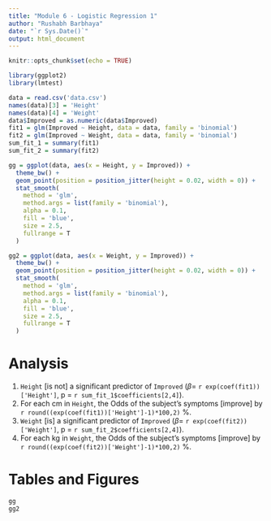 ```yaml
---
title: "Module 6 - Logistic Regression 1"
author: "Rushabh Barbhaya"
date: "`r Sys.Date()`"
output: html_document
---
```


```r
knitr::opts_chunk$set(echo = TRUE)
```

```r
library(ggplot2)
library(lmtest)

data = read.csv('data.csv')
names(data)[3] = 'Height'
names(data)[4] = 'Weight'
data$Improved = as.numeric(data$Improved)
fit1 = glm(Improved ~ Height, data = data, family = 'binomial')
fit2 = glm(Improved ~ Weight, data = data, family = 'binomial')
sum_fit_1 = summary(fit1)
sum_fit_2 = summary(fit2)

gg = ggplot(data, aes(x = Height, y = Improved)) + 
  theme_bw() +
  geom_point(position = position_jitter(height = 0.02, width = 0)) +
  stat_smooth(
    method = 'glm',
    method.args = list(family = 'binomial'),
    alpha = 0.1,
    fill = 'blue',
    size = 2.5,
    fullrange = T
  )

gg2 = ggplot(data, aes(x = Weight, y = Improved)) + 
  theme_bw() +
  geom_point(position = position_jitter(height = 0.02, width = 0)) +
  stat_smooth(
    method = 'glm',
    method.args = list(family = 'binomial'),
    alpha = 0.1,
    fill = 'blue',
    size = 2.5,
    fullrange = T
  )
```


# Analysis
1. `Height` [is not] a significant predictor of `Improved` ($\beta =$ `r exp(coef(fit1))['Height']`, p = `r sum_fit_1$coefficients[2,4]`).
2. For each cm in `Height`, the Odds of the subject’s symptoms [improve] by `r round((exp(coef(fit1))['Height']-1)*100,2)` %.
3. `Weight` [is] a significant predictor of `Improved` ($\beta =$ `r exp(coef(fit2))['Weight']`, p = `r sum_fit_2$coefficients[2,4]`).
4. For each kg in `Weight`, the Odds of the subject’s symptoms [improve] by `r round((exp(coef(fit2))['Weight']-1)*100,2)` %.

# Tables and Figures
```r
gg
gg2
```

